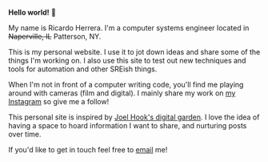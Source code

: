 **Hello world!** 👋

My name is Ricardo Herrera. I'm a computer systems engineer located in ~~Naperville, IL~~ Patterson, NY.

This is my personal website. I use it to jot down ideas and share some of the things I'm working on. I also use this site to test out new techniques and tools for automation and other SREish things.

When I'm not in front of a computer writing code, you'll find me playing around with cameras (film and digital). I mainly share my work on [my Instagram](https://instagram.com/rickhlx) so give me a follow!

This personal site is inspired by [Joel Hook's digital garden](https://joelhooks.com). I love the idea of having a space to hoard information I want to share, and nurturing posts over time.

If you'd like to get in touch feel free to [email](mailto:rickhl@outlook.com) me!